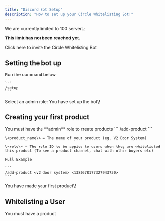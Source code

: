 ```yaml
---
title: "Discord Bot Setup"
description: "How to set up your Circle Whitelisting Bot!"
---
```


<Warning>
  We are currently limited to 100 servers;

  **This limit has not been reached yet.**
</Warning>

<Card title="Invite Bot" icon="user-robot-xmarks" color="#F8FAFC" href="https://discord.com/oauth2/authorize?client_id=1379524900779327579">
  Click here to invite the Circle Whitelisting Bot
</Card>

## Setting the bot up

<Steps>
  <Step title="Step one" icon="command">
    Run the command below

    ```
    /setup
    ```
  </Step>
  <Step title="Anwser the following prompts" icon="question">
    Select an admin role:
  </Step>
  <Step title="All Done!" icon="check">
    You have set up the bot\!
  </Step>
</Steps>

## Creating your first product

<Info>
  You must have the **admin** role to create products
</Info>

<Steps>
  <Step title="Run the command">
    ```
    /add-product <product_name> <role>
    ```

    \<product_name\> = The name of your product (eg. V2 Door System)

    \<role\> = The role ID to be appied to users when they are whitelisted this product (To see a product channel, chat with other buyers etc)

    Full Example

    ```
    /add-product <v2 door system> <1380678177327943730>
    ```
  </Step>
  <Step title="All Done!" icon="check">
    You have made your first product\!
  </Step>
</Steps>

## Whitelisting a User

<Info>
  You must have a product
</Info>